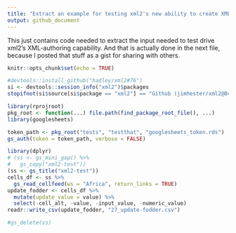 ```yaml
---
title: "Extract an example for testing xml2's new ability to create XML"
output: github_document
---
```


This just contains code needed to extract the input needed to test drive xml2's XML-authoring capability. And that is actually done in the next file, because I posted that stuff as a gist for sharing with others.

```r
knitr::opts_chunk$set(echo = TRUE)
```

```r
#devtools::install_github("hadley/xml2#76")
si <- devtools::session_info("xml2")$packages
stopifnot(si$source[si$package == "xml2"] == "Github (jimhester/xml2@04a83fe)")
```

```r
library(rprojroot)
pkg_root <- function(...) file.path(find_package_root_file(), ...) 
library(googlesheets)
```

```r
token_path <- pkg_root("tests", "testthat", "googlesheets_token.rds")
gs_auth(token = token_path, verbose = FALSE)
```

```r
library(dplyr)
# (ss <- gs_mini_gap() %>% 
#   gs_copy("xml2-test"))
(ss <- gs_title("xml2-test"))
cells_df <- ss %>%
  gs_read_cellfeed(ws = "Africa", return_links = TRUE)
update_fodder <- cells_df %>%
  mutate(update_value = value) %>% 
  select(-cell_alt, -value, -input_value, -numeric_value)
readr::write_csv(update_fodder, "27_update-fodder.csv")
```

```r
#gs_delete(ss)
```

